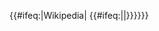 <includeonly>{{#ifeq:{{NAMESPACE}}|Wikipedia|</includeonly>{{ombox
| type       = notice
| image      = [[File:Pictogram_voting_keep.svg|40px]]
| text       = '''本页是中文餵雞百科[[Template:偽指引列表|偽指引]]，'''不需理會社群意見並強制實施，搗蛋者均應遵循本指引。</br><small>如果您覺得本頁不利於實施您的[[Wikipedia:破壞工作小組|搗蛋行為]]，您可以[[Wikipedia:想到什么就写什么|自由地]][[Wikipedia:畏於更新頁面|更新此页]]。</small>
| imageright = {{#if:{{{1<includeonly>|</includeonly>}}} | {{Ombox/Shortcut|{{{1|<noinclude>WP:SHORT</noinclude>}}}|{{{2|}}}|{{{3|}}}|{{{4|}}}|{{{5|}}} }} }}
<includeonly>{{#ifeq:{{NAMESPACE}}|{{ns:4}}|{{{category|[[Category:維基百科偽指引|{{PAGENAME}}]]}}}}}</includeonly>}}<includeonly>}}</includeonly><noinclude>
{{documentation
|content={{幽默}}{{shortcut|T:f-pad}}
== 備註 ==
[[Template:F-pad]]＝＞[[Template:Fake-policies_and_guidelines]]
}}</noinclude>